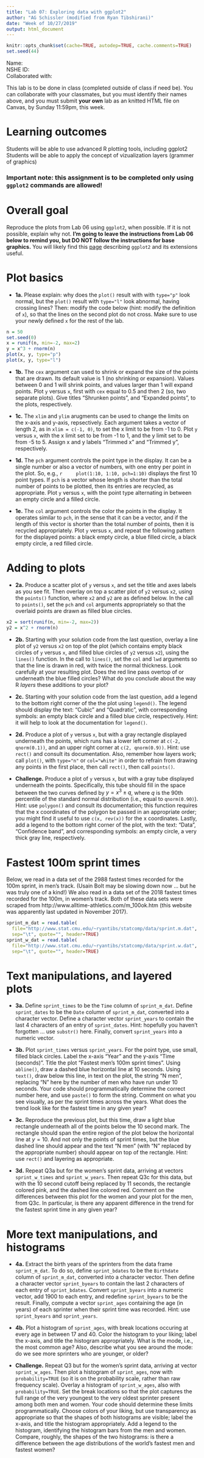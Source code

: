 ```yaml
---
title: "Lab 07: Exploring data with ggplot2"
author: "AG Schissler (modified from Ryan Tibshirani)"
date: "Week of 10/27/2019"
output: html_document
---
```


```r
knitr::opts_chunk$set(cache=TRUE, autodep=TRUE, cache.comments=TRUE)
set.seed(44)
```

Name:  
NSHE ID:  
Collaborated with:  

This lab is to be done in class (completed outside of class if need be). You can collaborate with your classmates, but you must identify their names above, and you must submit **your own** lab as an knitted HTML file on Canvas, by Sunday 11:59pm, this week.

Learning outcomes
===

Students will be able to use advanced R plotting tools, including ggplot2
Students will be able to apply the concept of vizualization layers (grammer of graphics)

### Important note: this assignment is to be completed only using `ggplot2` commands are allowed!

Overall goal
===

Reproduce the plots from Lab 06 using `ggplot2`, when possible. If it is not possible, explain why not. **I'm going to leave the instructions from Lab 06 below to remind you, but DO NOT follow the instructions for base graphics.** You will likely find this [page](https://ggplot2.tidyverse.org/) describing `ggplot2` and its extensions useful.

Plot basics
===

- **1a.** Please explain: why does the `plot()` result with with `type="p"` look normal, but the `plot()` result with `type="l"` look abnormal, having crossing lines? Then: modify the code below (hint: modify the definition of `x`), so that the lines on the second plot do not cross. Make sure to use your newly defined `x` for the rest of the lab.

```r
n = 50
set.seed(0)
x = runif(n, min=-2, max=2)
y = x^3 + rnorm(n)
plot(x, y, type="p")
plot(x, y, type="l")
```

- **1b.** The `cex` argument can used to shrink or expand the size of the points that are drawn. Its default value is 1 (no shrinking or expansion). Values between 0 and 1 will shrink points, and values larger than 1 will expand points. Plot `y` versus `x`, first with `cex` equal to 0.5 and then 2 (so, two separate plots). Give titles "Shrunken points", and "Expanded points", to the plots, respectively.

- **1c.** The `xlim` and `ylim` arugments can be used to change the limits on the x-axis and y-axis, repsectively. Each argument takes a vector of length 2, as in `xlim = c(-1, 0)`, to set the x limit to be from -1 to 0. Plot `y` versus `x`, with the x limit set to be from -1 to 1, and the y limit set to be from -5 to 5. Assign x and y labels "Trimmed x" and "Trimmed y", respectively.

- **1d.** The `pch` argument controls the point type in the display. It can be a single number or also a vector of numbers, with one entry per point in the plot. So, e.g., 
    ```r
    plot(1:10, 1:10, pch=1:10)
    ```
    displays the first 10 point types. If `pch` is a vector whose length is shorter than the total number of points to be plotted, then its entries are recycled, as appropriate. Plot `y` versus `x`, with the point type alternating in between an empty circle and a filled circle. 
    
- **1e.** The `col` argument controls the color the points in the display. It operates similar to `pch`, in the sense that it can be a vector, and if the length of this vector is shorter than the total number of points, then it is recycled appropriately. Plot `y` versus `x`, and repeat the following pattern for the displayed points: a black empty circle, a blue filled circle, a black empty circle, a red filled circle.

Adding to plots
===

- **2a.** Produce a scatter plot of `y` versus `x`, and set the title and axes labels as you see fit. Then overlay on top a scatter plot of `y2` versus `x2`, using the `points()` function, where `x2` and `y2` are as defined below. In the call to `points()`, set the `pch` and `col` arguments appropriately so that the overlaid points are drawn as filled blue circles. 

```r
x2 = sort(runif(n, min=-2, max=2))
y2 = x^2 + rnorm(n)
```

- **2b.** Starting with your solution code from the last question, overlay a line plot of `y2` versus `x2` on top of the plot (which contains empty black circles of `y` versus `x`, and filled blue circles of `y2` versus `x2`), using the `lines()` function. In the call to `lines()`, set the `col` and `lwd` arguments so that the line is drawn in red, with twice the normal thickness. Look carefully at your resulting plot. Does the red line pass overtop of or underneath the blue filled circles? What do you conclude about the way R *layers* these additions to your plot?

- **2c.** Starting with your solution code from the last question, add a legend to the bottom right corner of the the plot using `legend()`. The legend should display the text: "Cubic" and "Quadratic", with corresponding symbols: an empty black circle and a filled blue circle, respectively. Hint: it will help to look at the documentation for `legend()`.

- **2d.** Produce a plot of `y` versus `x`, but with a gray rectangle displayed underneath the points, which runs has a lower left corner at `c(-2, qnorm(0.1))`, and an upper right corner at `c(2, qnorm(0.9))`. Hint: use `rect()` and consult its documentation. Also, remember how layers work; call `plot()`, with `type="n"` or `col="white"` in order to refrain from drawing any points in the first place, then call `rect()`, then call `points()`.

- **Challenge.** Produce a plot of `y` versus `x`, but with a gray tube displayed underneath the points. Specifically, this tube should fill in the space between the two curves defined by $y=x^3 \pm q$, where $q$ is the 90th percentile of the standard normal distribution (i.e., equal to `qnorm(0.90)`). Hint: use `polygon()` and consult its documentation; this function requires that the x coordinates of the polygon be passed in an appropriate order; you might find it useful to use `c(x, rev(x))` for the x coordinates. Lastly, add a legend to the bottom right corner of the plot, with the text: "Data", "Confidence band", and corresponding symbols: an empty circle, a very thick gray line, respectively. 

Fastest 100m sprint times
===

Below, we read in a data set of the 2988 fastest times recorded for the 100m sprint, in men's track. (Usain Bolt may be slowing down now ... but he was truly one of a kind!) We also read in a data set of the 2018 fastest times recorded for the 100m, in women's track. Both of these data sets were scraped from http://www.alltime-athletics.com/m_100ok.htm (this website was apparently last updated in November 2017).

```r
sprint_m_dat = read.table(
  file="http://www.stat.cmu.edu/~ryantibs/statcomp/data/sprint.m.dat", 
  sep="\t", quote="", header=TRUE)
sprint_w_dat = read.table(
  file="http://www.stat.cmu.edu/~ryantibs/statcomp/data/sprint.w.dat", 
  sep="\t", quote="", header=TRUE)
```

Text manipulations, and layered plots
===

- **3a.** Define `sprint_times` to be the `Time` column of `sprint_m_dat`. Define `sprint_dates` to be the `Date` column of `sprint_m_dat`, converted into a character vector. Define a character vector `sprint_years` to contain the last 4 characters of an entry of `sprint_dates`. Hint: hopefully you haven't forgotten ... use `substr()` here. Finally, convert `sprint_years` into a numeric vector.

- **3b.** Plot `sprint_times` versus `sprint_years`. For the point type, use small, filled black circles. Label the x-axis "Year" and the y-axis "Time (seconds)". Title the plot "Fastest men's 100m sprint times". Using `abline()`, draw a dashed blue horizontal line at 10 seconds. Using `text()`, draw below this line, in text on the plot, the string "N men", replacing "N" here by the number of men who have run under 10 seconds. Your code should programmatically determine the correct number here, and use `paste()` to form the string. Comment on what you see visually, as per the sprint times across the years. What does the trend look like for the fastest time in any given year?

- **3c.** Reproduce the previous plot, but this time, draw a light blue rectangle underneath all of the points below the 10 second mark. The rectangle should span the entire region of the plot below the horizontal line at $y=10$. And not only the points of sprint times, but the blue dashed line should appear and the text "N men" (with "N" replaced by the appropriate number) should appear on top of the rectangle. Hint: use `rect()` and layering as appropriate.

- **3d.** Repeat Q3a but for the women's sprint data, arriving at vectors `sprint_w_times` and `sprint_w_years`. Then repeat Q3c for this data, but with the 10 second cutoff being replaced by 11 seconds, the rectangle colored pink, and the dashed line colored red. Comment on the differences between this plot for the women and your plot for the men, from Q3c. In particular, is there any apparent difference in the trend for the fastest sprint time in any given year?

More text manipulations, and histograms
===

- **4a.** Extract the birth years of the sprinters from the data frame `sprint_m_dat`. To do so, define `sprint_bdates` to be the `Birthdate` column of `sprint_m_dat`, converted into a character vector. Then define a character vector `sprint_byears` to contain the last 2 characters of each entry of `sprint_bdates`. Convert `sprint_byears` into a numeric vector, add 1900 to each entry, and redefine `sprint_byears` to be the result. Finally, compute a vector `sprint_ages` containing the age (in years) of each sprinter when their sprint time was recorded. Hint: use `sprint_byears` and `sprint_years`.

- **4b.** Plot a histogram of `sprint_ages`, with break locations occuring at every age in between 17 and 40. Color the histogram to your liking; label the x-axis, and title the histogram appropriately. What is the mode, i.e., the most common age? Also, describe what you see around the mode: do we see more sprinters who are younger, or older? 

- **Challenge.** Repeat Q3 but for the women's sprint data, arriving at vector `sprint_w_ages`. Then plot a histogram of `sprint_ages`, now with `probability=TRUE` (so it is on the probability scale, rather than raw frequency scale). Overlay a histogram of `sprint_w_ages`, also with `probability=TRUE`. Set the break locations so that the plot captures the full range of the very youngest to the very oldest sprinter present among both men and women. Your code should determine these limits programmatically. Choose colors of your liking, but use transparency as appropriate so that the shapes of both histograms are visible; label the x-axis, and title the histogram appropriately. Add a legend to the histogram, identifying the histogram bars from the men and women. Compare, roughly, the shapes of the two histograms: is there a difference between the age distributions of the world's fastest men and fastest women? 
